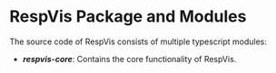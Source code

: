 
[//]: # (import {assetsDirTemp} from './constants')


<Meta title='Respvis Package and Modules'/>


# RespVis Package and Modules

The source code of RespVis consists of multiple typescript modules:

- <Tooltip text={assetsDirTemp}>***respvis-core***</Tooltip>: Contains the core functionality of RespVis.
